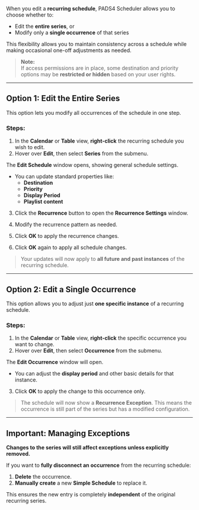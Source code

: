 When you edit a **recurring schedule**, PADS4 Scheduler allows you to choose whether to:

- Edit the **entire series**, or  
- Modify only a **single occurrence** of that series

This flexibility allows you to maintain consistency across a schedule while making occasional one-off adjustments as needed.

> **Note:**  
> If access permissions are in place, some destination and priority options may be **restricted or hidden** based on your user rights.

---

## Option 1: Edit the **Entire Series**

This option lets you modify all occurrences of the schedule in one step.

### Steps:

1. In the **Calendar** or **Table** view, **right-click** the recurring schedule you wish to edit.
2. Hover over **Edit**, then select **Series** from the submenu.

The **Edit Schedule** window opens, showing general schedule settings.

- You can update standard properties like:
  - **Destination**
  - **Priority**
  - **Display Period**
  - **Playlist content**

3. Click the **Recurrence** button to open the **Recurrence Settings** window.

4. Modify the recurrence pattern as needed.

5. Click **OK** to apply the recurrence changes.  
6. Click **OK** again to apply all schedule changes.

> Your updates will now apply to **all future and past instances** of the recurring schedule.

---

## Option 2: Edit a **Single Occurrence**

This option allows you to adjust just **one specific instance** of a recurring schedule.

### Steps:

1. In the **Calendar** or **Table** view, **right-click** the specific occurrence you want to change.
2. Hover over **Edit**, then select **Occurrence** from the submenu.

The **Edit Occurrence** window will open.

- You can adjust the **display period** and other basic details for that instance.

3. Click **OK** to apply the change to this occurrence only.

> The schedule will now show a **Recurrence Exception**. This means the occurrence is still part of the series but has a modified configuration.

---

## Important: Managing Exceptions

**Changes to the series will still affect exceptions unless explicitly removed.**

If you want to **fully disconnect an occurrence** from the recurring schedule:

1. **Delete** the occurrence.
2. **Manually create** a new **Simple Schedule** to replace it.

This ensures the new entry is completely **independent** of the original recurring series.

